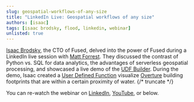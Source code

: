 ```yaml
---
slug: geospatial-workflows-of-any-size
title: "LinkedIn Live: Geospatial workflows of any size"
authors: [isaac]
tags: [isaac brodsky, flood, linkedin, webinar]
unlisted: true
---
```



<ReactPlayer className="video__player" playing={true} muted={true} controls height="50vh" url="https://www.youtube.com/watch?v=SztyQoBtfh0" width="100%" />


[Isaac Brodsky](https://www.linkedin.com/in/isaacbrodsky/), the CTO of Fused, delved into the power of Fused during a LinkedIn live session with [Matt Forrest](https://www.linkedin.com/in/mbforr/). They discussed the contrast of Python vs. SQL for data analytics, the advantages of serverless geospatial processing, and showcased a live demo of the [UDF Builder](/workbench/udf-builder/). During the demo, Isaac created a [User Defined Function](/core-concepts/why/#what-is-a-udf) visualize [Overture](https://docs.overturemaps.org/guides/buildings/) building footprints that are within a certain proximity of water.
{/* truncate */}


You can re-watch the webinar on [LinkedIn](https://www.linkedin.com/events/7178914577483460608/), [YouTube](https://www.youtube.com/watch?v=SztyQoBtfh0), or below.
